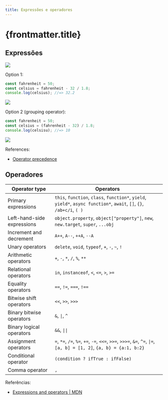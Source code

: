 ```yaml
---
title: Expressões e operadores
---
```


# {frontmatter.title}

## Expressões

![](/dw/imgs/ecma/expression-and-operator/celsius2fahrenheit.svg)

Option 1:

```js
const fahrenheit = 50;
const celsius = fahrenheit - 32 / 1.8;
console.log(celsius); //=> 32.2
```

![](/dw/imgs/ecma/expression-and-operator/celsius2fahrenheit1.svg)

Option 2 (grouping operator):

```js
const fahrenheit = 50;
const celsius = (fahrenheit - 32) / 1.8;
console.log(celsisu); //=> 10
```

![](/dw/imgs/ecma/expression-and-operator/celsius2fahrenheit2.svg)

References:

- [Operator precedence](https://developer.mozilla.org/en-US/docs/Web/JavaScript/Reference/Operators/Operator_Precedence)

## Operadores

| Operator type              | Operators                                                                                                             |
| -------------------------- | --------------------------------------------------------------------------------------------------------------------- |
| Primary expressions        | `this`, `function`, `class`, `function*`, `yield`, `yield*`, `async function*`, `await`, `[]`, `{}`, `/ab+c/i`, `( )` |
| Left-hand-side expressions | `object.property`, `object["property"]`, `new`, `new.target`, `super`, `...obj`                                       |
| Increment and decrement    | `A++`, `A--`, `++A`, `--A`                                                                                            |
| Unary operators            | `delete`, `void`, `typeof`, `+`, `-`, `~`, `!`                                                                        |
| Arithmetic operators       | `+`, `-`, `*`, `/`, `%`, `**`                                                                                         |
| Relational operators       | `in`, `instanceof`, `<`, `<=`, `>`, `>=`                                                                              |
| Equality operators         | `==`, `!=`, `===`, `!==`                                                                                              |
| Bitwise shift operators    | `<<`, `>>`, `>>>`                                                                                                     |
| Binary bitwise operators   | `&`, `\|`, `^`                                                                                                        |
| Binary logical operators   | `&&`, `\|\| `                                                                                                         |
| Assignment operators       | `=`, `*=`, `/=`, `%=`, `+=`, `-=`, `<<=`, `>>=`, `>>>=`, `&=`, `^=`, `\|=`, `[a, b] = [1, 2]`, `{a, b} = {a:1, b:2}`  |
| Conditional operator       | `(condition ? ifTrue : ifFalse)`                                                                                      |
| Comma operator             | `,`                                                                                                                   |

Referências:

- [Expressions and operators \| MDN](https://developer.mozilla.org/en-US/docs/Web/JavaScript/Reference/Operators/Operator_Precedence)
